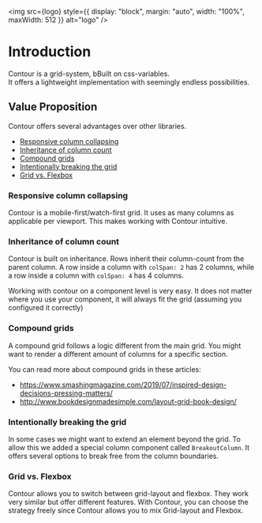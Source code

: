 
<Meta title="Introduction" />

<img
	src={logo}
	style={{ display: "block", margin: "auto", width: "100%", maxWidth: 512 }}
	alt="logo"
/>

# Introduction

Contour is a grid-system, bBuilt on css-variables.  
It offers a lightweight implementation with seemingly endless possibilities.

## Value Proposition

Contour offers several advantages over other libraries.

-   [Responsive column collapsing](#responsive-column-collapsing)
-   [Inheritance of column count](#inheritance-of-column-count)
-   [Compound grids](#compound-grids)
-   [Intentionally breaking the grid](#intentionally-breaking-the-grid)
-   [Grid vs. Flexbox](#grid-vs-flexbox)

### Responsive column collapsing

Contour is a mobile-first/watch-first grid. It uses as many columns as applicable per viewport.
This makes working with Contour intuitive.

### Inheritance of column count

Contour is built on inheritance. Rows inherit their column-count from the parent column. A row
inside a column with `colSpan: 2` has 2 columns, while a row inside a column with `colSpan: 4` has
4 columns.

Working with contour on a component level is very easy. It does not matter where you use your
component, it will always fit the grid (assuming you configured it correctly)

### Compound grids

A compound grid follows a logic different from the main grid. You might want to render a different
amount of columns for a specific section.

You can read more about compound grids in these articles:

-   https://www.smashingmagazine.com/2019/07/inspired-design-decisions-pressing-matters/
-   http://www.bookdesignmadesimple.com/layout-grid-book-design/

### Intentionally breaking the grid

In some cases we might want to extend an element beyond the grid. To allow this we added a special
column component called `BreakoutColumn`. It offers several options to break free from the column
boundaries.

### Grid vs. Flexbox

Contour allows you to switch between grid-layout and flexbox. They work very similar but offer
different features. With Contour, you can choose the strategy freely since Contour allows you to
mix Grid-layout and Flexbox.
